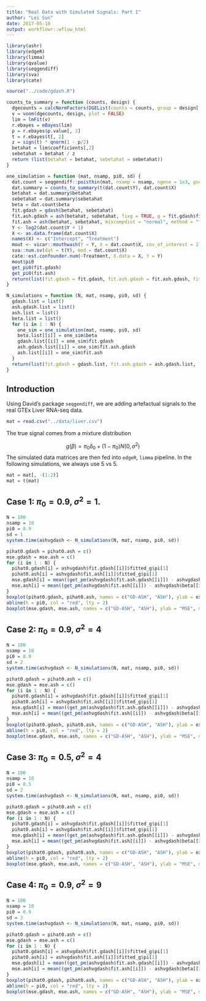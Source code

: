```yaml
---
title: "Real Data with Simulated Signals: Part I"
author: "Lei Sun"
date: 2017-05-18
output: workflowr::wflow_html
---
```






```r
library(ashr)
library(edgeR)
library(limma)
library(qvalue)
library(seqgendiff)
library(sva)
library(cate)
```

```r
source("../code/gdash.R")
```

```r
counts_to_summary = function (counts, design) {
  dgecounts = calcNormFactors(DGEList(counts = counts, group = design[, 2]))
  v = voom(dgecounts, design, plot = FALSE)
  lim = lmFit(v)
  r.ebayes = eBayes(lim)
  p = r.ebayes$p.value[, 2]
  t = r.ebayes$t[, 2]
  z = sign(t) * qnorm(1 - p/2)
  betahat = lim$coefficients[,2]
  sebetahat = betahat / z
  return (list(betahat = betahat, sebetahat = sebetahat))
}

one_simulation = function (mat, nsamp, pi0, sd) {
  dat.count = seqgendiff::poisthin(mat, nsamp = nsamp, ngene = 1e3, gselect = "max", signal_params = list(mean = 0, sd = sd), prop_null = pi0)
  dat.summary = counts_to_summary(t(dat.count$Y), dat.count$X)
  betahat = dat.summary$betahat
  sebetahat = dat.summary$sebetahat
  beta = dat.count$beta
  fit.gdash = gdash(betahat, sebetahat)
  fit.ash.gdash = ash(betahat, sebetahat, fixg = TRUE, g = fit.gdash$fitted_g)
  fit.ash = ash(betahat, sebetahat, mixcompdist = "normal", method = "fdr")
  Y <- log2(dat.count$Y + 1)
  X <- as.data.frame(dat.count$X)
  names(X) <- c("Intercept", "Treatment")
  mout <- vicar::mouthwash(Y = Y, X = dat.count$X, cov_of_interest = 2)
  sva::num.sv(dat = t(Y), mod = dat.count$X)
  cate::est.confounder.num(~Treatment, X.data = X, Y = Y)
  mout$pi0
  get_pi0(fit.gdash)
  get_pi0(fit.ash)
  return(list(fit.gdash = fit.gdash, fit.ash.gdash = fit.ash.gdash, fit.ash = fit.ash, beta = beta))
}

N_simulations = function (N, mat, nsamp, pi0, sd) {
  gdash.list = list()
  ash.gdash.list = list()
  ash.list = list()
  beta.list = list()
  for (i in 1 : N) {
    one_sim = one_simulation(mat, nsamp, pi0, sd)
    beta.list[[i]] = one_sim$beta
    gdash.list[[i]] = one_sim$fit.gdash
    ash.gdash.list[[i]] = one_sim$fit.ash.gdash
    ash.list[[i]] = one_sim$fit.ash
  }
  return(list(fit.gdash = gdash.list, fit.ash.gdash = ash.gdash.list, fit.ash = ash.list, beta = beta.list))
}
```


## Introduction

Using David's package `seqgendiff`, we are adding artefactual signals to the real GTEx Liver RNA-seq data.

```r
mat = read.csv("../data/liver.csv")
```

The true signal comes from a mixture distribution

$$
g\left(\beta\right) = \pi_0\delta_0 + \left(1 - \pi_0\right)N\left(0, \sigma^2\right)
$$
The simulated data matrices are then fed into `edgeR`, `limma` pipeline.  In the following simulations, we always use $5$ vs $5$.

```r
mat = mat[, -(1:2)]
mat = t(mat)
```

## Case 1: $\pi_0 = 0.9$, $\sigma^2 = 1$.

```r
N = 100
nsamp = 10
pi0 = 0.9
sd = 1
system.time(ashvgdash <- N_simulations(N, mat, nsamp, pi0, sd))
```

```r
pihat0.gdash = pihat0.ash = c()
mse.gdash = mse.ash = c()
for (i in 1 : N) {
  pihat0.gdash[i] = ashvgdash$fit.gdash[[i]]$fitted_g$pi[1]
  pihat0.ash[i] = ashvgdash$fit.ash[[i]]$fitted_g$pi[1]
  mse.gdash[i] = mean((get_pm(ashvgdash$fit.ash.gdash[[i]]) - ashvgdash$beta[[i]])^2)
  mse.ash[i] = mean((get_pm(ashvgdash$fit.ash[[i]]) - ashvgdash$beta[[i]])^2)
}
boxplot(pihat0.gdash, pihat0.ash, names = c("GD-ASH", "ASH"), ylab = expression(hat(pi)[0]), main = expression(hat(pi)[0]))
abline(h = pi0, col = "red", lty = 2)
boxplot(mse.gdash, mse.ash, names = c("GD-ASH", "ASH"), ylab = "MSE", main = "MSE")
```

## Case 2: $\pi_0 = 0.9$, $\sigma^2 = 4$

```r
N = 100
nsamp = 10
pi0 = 0.9
sd = 2
system.time(ashvgdash <- N_simulations(N, mat, nsamp, pi0, sd))
```

```r
pihat0.gdash = pihat0.ash = c()
mse.gdash = mse.ash = c()
for (i in 1 : N) {
  pihat0.gdash[i] = ashvgdash$fit.gdash[[i]]$fitted_g$pi[1]
  pihat0.ash[i] = ashvgdash$fit.ash[[i]]$fitted_g$pi[1]
  mse.gdash[i] = mean((get_pm(ashvgdash$fit.ash.gdash[[i]]) - ashvgdash$beta[[i]])^2)
  mse.ash[i] = mean((get_pm(ashvgdash$fit.ash[[i]]) - ashvgdash$beta[[i]])^2)
}
boxplot(pihat0.gdash, pihat0.ash, names = c("GD-ASH", "ASH"), ylab = expression(hat(pi)[0]), main = expression(hat(pi)[0]))
abline(h = pi0, col = "red", lty = 2)
boxplot(mse.gdash, mse.ash, names = c("GD-ASH", "ASH"), ylab = "MSE", main = "MSE")
```

## Case 3: $\pi_0 = 0.5$, $\sigma^2 = 4$

```r
N = 100
nsamp = 10
pi0 = 0.5
sd = 2
system.time(ashvgdash <- N_simulations(N, mat, nsamp, pi0, sd))
```

```r
pihat0.gdash = pihat0.ash = c()
mse.gdash = mse.ash = c()
for (i in 1 : N) {
  pihat0.gdash[i] = ashvgdash$fit.gdash[[i]]$fitted_g$pi[1]
  pihat0.ash[i] = ashvgdash$fit.ash[[i]]$fitted_g$pi[1]
  mse.gdash[i] = mean((get_pm(ashvgdash$fit.ash.gdash[[i]]) - ashvgdash$beta[[i]])^2)
  mse.ash[i] = mean((get_pm(ashvgdash$fit.ash[[i]]) - ashvgdash$beta[[i]])^2)
}
boxplot(pihat0.gdash, pihat0.ash, names = c("GD-ASH", "ASH"), ylab = expression(hat(pi)[0]), main = expression(hat(pi)[0]))
abline(h = pi0, col = "red", lty = 2)
boxplot(mse.gdash, mse.ash, names = c("GD-ASH", "ASH"), ylab = "MSE", main = "MSE")
```

## Case 4: $\pi_0 = 0.9$, $\sigma^2 = 9$

```r
N = 100
nsamp = 10
pi0 = 0.9
sd = 3
system.time(ashvgdash <- N_simulations(N, mat, nsamp, pi0, sd))
```

```r
pihat0.gdash = pihat0.ash = c()
mse.gdash = mse.ash = c()
for (i in 1 : N) {
  pihat0.gdash[i] = ashvgdash$fit.gdash[[i]]$fitted_g$pi[1]
  pihat0.ash[i] = ashvgdash$fit.ash[[i]]$fitted_g$pi[1]
  mse.gdash[i] = mean((get_pm(ashvgdash$fit.ash.gdash[[i]]) - ashvgdash$beta[[i]])^2)
  mse.ash[i] = mean((get_pm(ashvgdash$fit.ash[[i]]) - ashvgdash$beta[[i]])^2)
}
boxplot(pihat0.gdash, pihat0.ash, names = c("GD-ASH", "ASH"), ylab = expression(hat(pi)[0]), main = expression(hat(pi)[0]))
abline(h = pi0, col = "red", lty = 2)
boxplot(mse.gdash, mse.ash, names = c("GD-ASH", "ASH"), ylab = "MSE", main = "MSE")
```



